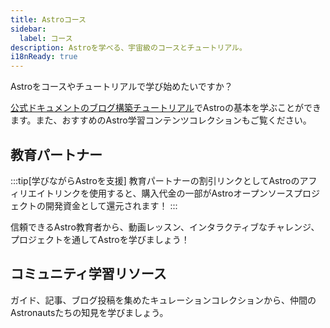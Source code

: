 ```yaml
---
title: Astroコース
sidebar:
  label: コース
description: Astroを学べる、宇宙級のコースとチュートリアル。
i18nReady: true
---
```



Astroをコースやチュートリアルで学び始めたいですか？

[公式ドキュメントのブログ構築チュートリアル](/en/tutorial/0-introduction/)でAstroの基本を学ぶことができます。また、おすすめのAstro学習コンテンツコレクションもご覧ください。


## 教育パートナー


:::tip[学びながらAstroを支援]
教育パートナーの割引リンクとしてAstroのアフィリエイトリンクを使用すると、購入代金の一部がAstroオープンソースプロジェクトの開発資金として還元されます！
:::

信頼できるAstro教育者から、動画レッスン、インタラクティブなチャレンジ、プロジェクトを通してAstroを学びましょう！

<LinkCard
  title="Coding in PublicでAstroを学ぶ"
  href="https://learnastro.dev/?code=ASTRO_PROMO"
  description="150本以上の動画レッスンで、Astroの組み込みツールや機能の使い方を学べるプレミアムなインタラクティブコースです。"
/>

<LinkCard
  title="James Q QuickでAstroを学ぶ"
  href="https://scrimba.com/intro-to-astro-c00ar0fi5u?via=astro"
  description="35本のScrimbaレッスンで、動画とIDEが一体化したユニークな学習プラットフォーム上で初めてのAstroサイトを構築します。"
/>

## コミュニティ学習リソース

ガイド、記事、ブログ投稿を集めたキュレーションコレクションから、仲間のAstronautsたちの知見を学びましょう。


<CardGrid>
<LinkCard
  title="Astro Tips"
  href="https://astro-tips.dev/"
  description="高度でユニークな、実験的かつコミュニティが書いたレシピ、チュートリアル、クイックヒント集。"
/>

<LinkCard
  title="Astro Support Squid"
  href="https://get.supportsquid.ink/"
  description="Astro Discord外の公開サポートフォーラムとナレッジベース。"
/>
</CardGrid>
